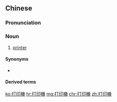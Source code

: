{{also|打印机}}
==Chinese==
{{zh-forms|s=打印机|type=21}}

===Pronunciation===
{{zh-pron
|m=dǎyìnjī
|c=daa2 jan3 gei1
|cat=n
}}

===Noun===
{{zh-noun}}

# {{lb|zh|computing}} [[printer]] {{gloss|device used to print text or images}}

====Synonyms====
* {{qualifier|Taiwan}} {{zh-l|印表機}}

====Derived terms====
{{zh-der|激光打印機}}

[[ko:打印機]]
[[hr:打印機]]
[[mg:打印機]]
[[chr:打印機]]
[[zh:打印機]]